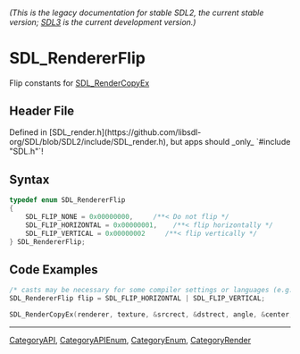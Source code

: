====== (This is the legacy documentation for stable SDL2, the current stable version; [https://wiki.libsdl.org/SDL3/ SDL3] is the current development version.) ======
= SDL_RendererFlip =

Flip constants for [[SDL_RenderCopyEx]]

== Header File ==

Defined in [SDL_render.h](https://github.com/libsdl-org/SDL/blob/SDL2/include/SDL_render.h), but apps should _only_ `#include "SDL.h"`!

== Syntax ==

<syntaxhighlight lang='c'>
typedef enum SDL_RendererFlip
{
    SDL_FLIP_NONE = 0x00000000,     /**< Do not flip */
    SDL_FLIP_HORIZONTAL = 0x00000001,    /**< flip horizontally */
    SDL_FLIP_VERTICAL = 0x00000002     /**< flip vertically */
} SDL_RendererFlip;</syntaxhighlight>

== Code Examples ==

<syntaxhighlight lang='c++'>
/* casts may be necessary for some compiler settings or languages (e.g. C++) */
SDL_RendererFlip flip = SDL_FLIP_HORIZONTAL | SDL_FLIP_VERTICAL;

SDL_RenderCopyEx(renderer, texture, &srcrect, &dstrect, angle, &center, flip);
</syntaxhighlight>

----
[[CategoryAPI]], [[CategoryAPIEnum]], [[CategoryEnum]], [[CategoryRender]]


